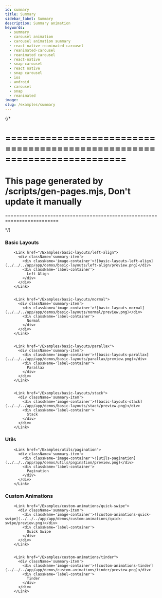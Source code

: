 ```yaml
---
id: summary
title: Summary
sidebar_label: Summary
description: Summary animation
keywords:
  - summary
  - carousel animation
  - carousel animation summary
  - react-native-reanimated-carousel
  - reanimated-carousel
  - reanimated carousel
  - react-native
  - snap-carousel
  - react native
  - snap carousel
  - ios
  - android
  - carousel
  - snap
  - reanimated
image:
slug: /examples/summary
---
```


{/* 

=========================================================================
=========================================================================
This page generated by /scripts/gen-pages.mjs, Don't update it manually 
=========================================================================
=========================================================================

*/}



### Basic Layouts

<Cards num={2}>
  
        <Link href="/Examples/basic-layouts/left-align">
          <div className='summary-item'>
            <div className='image-container'>![basic-layouts-left-align](../../../app/app/demos/basic-layouts/left-align/preview.png)</div>
            <div className='label-container'>
              Left Align
            </div>
          </div>
        </Link>
  

        <Link href="/Examples/basic-layouts/normal">
          <div className='summary-item'>
            <div className='image-container'>![basic-layouts-normal](../../../app/app/demos/basic-layouts/normal/preview.png)</div>
            <div className='label-container'>
              Normal
            </div>
          </div>
        </Link>
  

        <Link href="/Examples/basic-layouts/parallax">
          <div className='summary-item'>
            <div className='image-container'>![basic-layouts-parallax](../../../app/app/demos/basic-layouts/parallax/preview.png)</div>
            <div className='label-container'>
              Parallax
            </div>
          </div>
        </Link>
  

        <Link href="/Examples/basic-layouts/stack">
          <div className='summary-item'>
            <div className='image-container'>![basic-layouts-stack](../../../app/app/demos/basic-layouts/stack/preview.png)</div>
            <div className='label-container'>
              Stack
            </div>
          </div>
        </Link>
  
</Cards>
  
### Utils

<Cards num={2}>
  
        <Link href="/Examples/utils/pagination">
          <div className='summary-item'>
            <div className='image-container'>![utils-pagination](../../../app/app/demos/utils/pagination/preview.png)</div>
            <div className='label-container'>
              Pagination
            </div>
          </div>
        </Link>
  
</Cards>
  
### Custom Animations

<Cards num={2}>
  
        <Link href="/Examples/custom-animations/quick-swipe">
          <div className='summary-item'>
            <div className='image-container'>![custom-animations-quick-swipe](../../../app/app/demos/custom-animations/quick-swipe/preview.png)</div>
            <div className='label-container'>
              Quick Swipe
            </div>
          </div>
        </Link>
  

        <Link href="/Examples/custom-animations/tinder">
          <div className='summary-item'>
            <div className='image-container'>![custom-animations-tinder](../../../app/app/demos/custom-animations/tinder/preview.png)</div>
            <div className='label-container'>
              Tinder
            </div>
          </div>
        </Link>
  
</Cards>